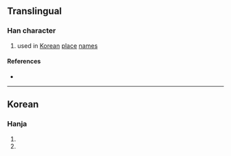 {{character info}}
==Translingual==

===Han character===
{{Han char|rn=5|rad=乙|as=05|sn=6|four=46717|canj=KRN|ids=⿱加乙}}

# used in [[Korean]] [[place]] [[name]]s

====References====
* {{Han ref|kx=0084.141|dkj=00185|dj=0171.160|hdz=10053.111|uh=4E6B|ud=20075}}

----

==Korean==

===Hanja===
{{ko-hanja|hangeul=갈|rv=gal|mr=kal|y=kal|eumhun=[[땅]] [[이름]]|ehrv=ttang ireum|ehmr=ttang irûm|ehy=ttang ilum}}

# {{uxi|ko|'''乫'''串里 ('''갈'''곶리)|tr=[[w:ko:갈곶리|'''Gal'''got-ri]]|a placename in [[w:Geoje|Geoje]], South Korea}}
# {{uxi|ko|新'''乫'''坡鎭 (신'''갈'''파진)|tr=[[w:ko:신갈파진|Sin'''gal'''pajin]]|a placename in [[w:Kimjongsuk County|Kimjongsuk County]], North Korea}}